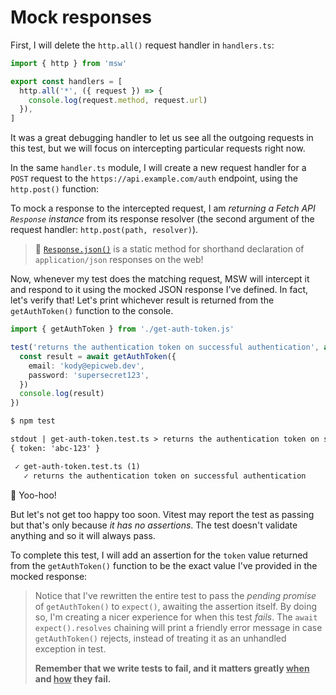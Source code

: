 # Mock responses

<EpicVideo url="https://www.epicweb.dev/workshops/mocking-techniques-in-vitest/network/mock-responses/solution" />

First, I will delete the `http.all()` request handler in `handlers.ts`:

```ts filename=handlers.ts remove=4-6
import { http } from 'msw'

export const handlers = [
  http.all('*', ({ request }) => {
    console.log(request.method, request.url)
  }),
]
```

It was a great debugging handler to let us see all the outgoing requests in this test, but we will focus on intercepting particular requests right now.

In the same `handler.ts` module, I will create a new request handler for a `POST` request to the `https://api.example.com/auth` endpoint, using the `http.post()` function:

<CodeFile file="handlers.ts" highlight="4-8" />

To mock a response to the intercepted request, I am _returning a Fetch API `Response` instance_ from its response resolver (the second argument of the request handler: `http.post(path, resolver)`).

> :owl: [`Response.json()`](https://developer.mozilla.org/en-US/docs/Web/API/Response/json_static) is a static method for shorthand declaration of `application/json` responses on the web!

Now, whenever my test does the matching request, MSW will intercept it and respond to it using the mocked JSON response I've defined. In fact, let's verify that! Let's print whichever result is returned from the `getAuthToken()` function to the console.

```ts filename=get-auth-token.test.ts add=4,8
import { getAuthToken } from './get-auth-token.js'

test('returns the authentication token on successful authentication', async () => {
  const result = await getAuthToken({
    email: 'kody@epicweb.dev',
    password: 'supersecret123',
  })
  console.log(result)
})
```

```txt highlight=4
$ npm test

stdout | get-auth-token.test.ts > returns the authentication token on successful authentication
{ token: 'abc-123' }

 ✓ get-auth-token.test.ts (1)
   ✓ returns the authentication token on successful authentication
```

:tada: Yoo-hoo!

But let's not get too happy too soon. Vitest may report the test as passing but that's only because _it has no assertions_. The test doesn't validate anything and so it will always pass.

To complete this test, I will add an assertion for the `token` value returned from the `getAuthToken()` function to be the exact value I've provided in the mocked response:

<CodeFile file="get-auth-token.test.ts" highlight="9" />

> Notice that I've rewritten the entire test to pass the _pending promise_ of `getAuthToken()` to `expect()`, awaiting the assertion itself. By doing so, I'm creating a nicer experience for when this test _fails_. The `await expect().resolves` chaining will print a friendly error message in case `getAuthToken()` rejects, instead of treating it as an unhandled exception in test.
>
> **Remember that we write tests to fail, and it matters greatly <u>when</u> and <u>how</u> they fail.**
